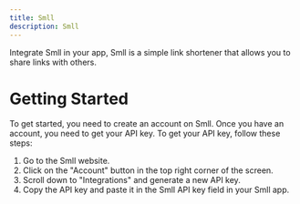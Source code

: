 ```yaml
---
title: Smll
description: Smll
---
```


Integrate Smll in your app, Smll is a simple link shortener that allows you to share links with others.

# Getting Started

To get started, you need to create an account on Smll. Once you have an account, you need to get your API key. To get your API key, follow these steps:

1. Go to the Smll website.
2. Click on the "Account" button in the top right corner of the screen.
3. Scroll down to "Integrations" and generate a new API key.
4. Copy the API key and paste it in the Smll API key field in your Smll app.
